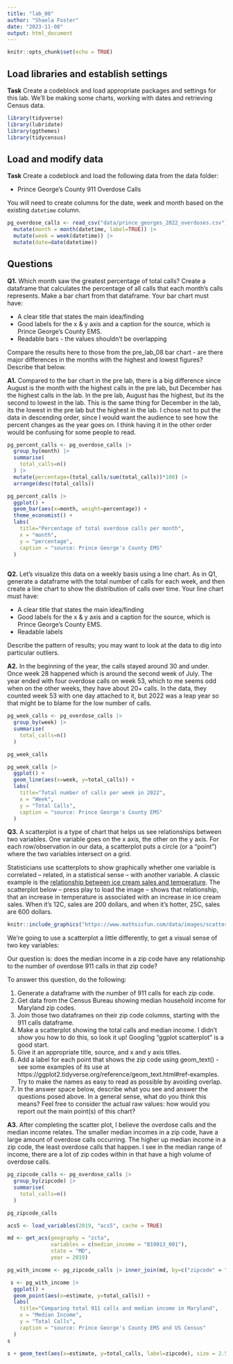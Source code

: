 ```yaml
---
title: "lab_08"
author: "Shaela Foster"
date: "2023-11-08"
output: html_document
---
```


```r
knitr::opts_chunk$set(echo = TRUE)
```

## Load libraries and establish settings

**Task** Create a codeblock and load appropriate packages and settings for this lab. We'll be making some charts, working with dates and retrieving Census data.

```r
library(tidyverse)
library(lubridate)
library(ggthemes)
library(tidycensus)
```

## Load and modify data

**Task** Create a codeblock and load the following data from the data folder:

* Prince George's County 911 Overdose Calls

You will need to create columns for the date, week and month based on the existing `datetime` column.

```r
pg_overdose_calls <- read_csv("data/prince_georges_2022_overdoses.csv") |>
  mutate(month = month(datetime, label=TRUE)) |>
  mutate(week = week(datetime)) |>
  mutate(date=date(datetime))
```

## Questions 

**Q1.** Which month saw the greatest percentage of total calls? Create a dataframe that calculates the percentage of all calls that each month's calls represents. Make a bar chart from that dataframe. Your bar chart must have:

* A clear title that states the main idea/finding
* Good labels for the x & y axis and a caption for the source, which is Prince George's County EMS.
* Readable bars - the values shouldn't be overlapping

Compare the results here to those from the pre_lab_08 bar chart - are there major differences in the months with the highest and lowest figures? Describe that below.

**A1.** Compared to the bar chart in the pre lab, there is a big difference since August is the month with the highest calls in the pre lab, but December has the highest calls in the lab. In the pre lab, August has the highest, but its the second to lowest in the lab. This is the same thing for December in the lab, its the lowest in the pre lab but the highest in the lab. I chose not to put the data in descending order, since I would want the audience to see how the percent changes as the year goes on. I think having it in the other order would be confusing for some people to read. 

```r
pg_percent_calls <- pg_overdose_calls |>
  group_by(month) |>
  summarise(
    total_calls=n()
  ) |>
  mutate(percentage=(total_calls/sum(total_calls))*100) |>
  arrange(desc(total_calls))
```

```r
pg_percent_calls |>
  ggplot() +
  geom_bar(aes(x=month, weight=percentage)) +
  theme_economist() +
  labs(
    title="Percentage of total overdose calls per month",
    x = "month",
    y = "percentage",
    caption = "source: Prince George's County EMS"
  )
  
```

**Q2.** Let's visualize this data on a weekly basis using a line chart. As in Q1, generate a dataframe with the total number of calls for each week, and then create a line chart to show the distribution of calls over time. Your line chart must have:

* A clear title that states the main idea/finding
* Good labels for the x & y axis and a caption for the source, which is Prince George's County EMS.
* Readable labels

Describe the pattern of results; you may want to look at the data to dig into particular outliers.

**A2.** In the beginning of the year, the calls stayed around 30 and under. Once week 28 happened which is around the second week of July. The year ended with four overdose calls on week 53, which to me seems odd when on the other weeks, they have about 20+ calls. In the data, they counted week 53 with one day attached to it, but 2022 was a leap year so that might be to blame for the low number of calls. 

```r
pg_week_calls <- pg_overdose_calls |>
  group_by(week) |>
  summarise(
    total_calls=n()
  )

pg_week_calls
```

```r
pg_week_calls |>
  ggplot() +
  geom_line(aes(x=week, y=total_calls)) +
  labs(
    title="Total number of calls per week in 2022",
    x = "Week",
    y = "Total Calls",
    caption = "source: Prince George's County EMS"
  )
```
**Q3.**  A scatterplot is a type of chart that helps us see relationships between two variables. One variable goes on the x axis, the other on the y axis.  For each row/observation in our data, a scatterplot puts a circle (or a "point") where the two variables intersect on a grid. 

Statisticians use scatterplots to show graphically whether one variable is correlated -- related, in a statistical sense -- with another variable.  A classic example is the [relationship between ice cream sales and temperature](https://www.mathsisfun.com/data/scatter-xy-plots.html). The scatterplot below -- press play to load the image -- shows that relationship, that an increase in temperature is associated with an increase in ice cream sales. When it's 12C, sales are 200 dollars, and when it's hotter, 25C, sales are 600 dollars.

```r
knitr::include_graphics("https://www.mathsisfun.com/data/images/scatter-ice-cream1.svg")
```

We're going to use a scatterplot a little differently, to get a visual sense of two key variables: 

Our question is: does the median income in a zip code have any relationship to the number of overdose 911 calls in that zip code?

To answer this question, do the following:

1. Generate a dataframe with the number of 911 calls for each zip code.
2. Get data from the Census Bureau showing median household income for Maryland zip codes.
3. Join those two dataframes on their zip code columns, starting with the 911 calls dataframe.
4. Make a scatterplot showing the total calls and median income. I didn't show you how to do this, so look it up! Googling "ggplot scatterplot" is a good start.
5. Give it an appropriate title, source, and x and y axis titles.
6. Add a label for each point that shows the zip code using geom_text() - see some examples of its use at https://ggplot2.tidyverse.org/reference/geom_text.html#ref-examples. Try to make the names as easy to read as possible by avoiding overlap.
7. In the answer space below, describe what you see and answer the questions posed above. In a general sense, what do you think this means? Feel free to consider the actual raw values: how would you report out the main point(s) of this chart?

**A3.** After completing the scatter plot, I believe the overdose calls and the median income relates. The smaller median incomes in a zip code, have a large amount of overdose calls occurring. The higher up median income in a zip code, the least overdose calls that happen. I see in the median range of income, there are a lot of zip codes within in that have a high volume of overdose calls. 

```r
pg_zipcode_calls <- pg_overdose_calls |>
  group_by(zipcode) |>
  summarise(
    total_calls=n()
  )

pg_zipcode_calls
```

```r
acs5 <- load_variables(2019, "acs5", cache = TRUE)
```

```r
md <- get_acs(geography = "zcta",
              variables = c(median_income = "B19013_001"),
              state = "MD",
              year = 2019)

pg_with_income <- pg_zipcode_calls |> inner_join(md, by=c("zipcode" = "GEOID"))
```

```r
 s <- pg_with_income |>
  ggplot() + 
  geom_point(aes(x=estimate, y=total_calls)) +
  labs(
    title="Comparing total 911 calls and median income in Maryland",
    x = "Median Income",
    y = "Total Calls",
    caption = "source: Prince George's County EMS and US Census"
  )
s
```

```r
s + geom_text(aes(x=estimate, y=total_calls, label=zipcode), size = 2.5, angle = 45, check_overlap = TRUE, hjust = -0.4, nudge_x = 0.99)
```
